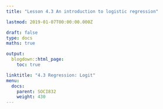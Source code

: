 ```yaml
---
title: "Lesson 4.3 An introduction to logistic regression"

lastmod: 2019-01-07T00:00:00.000Z

draft: false
type: docs
maths: true

output:
  blogdown::html_page:
    toc: true

linktitle: "4.3 Regression: Logit"
menu:
  docs:
    parent: SOCI832
    weight: 430
---
```


